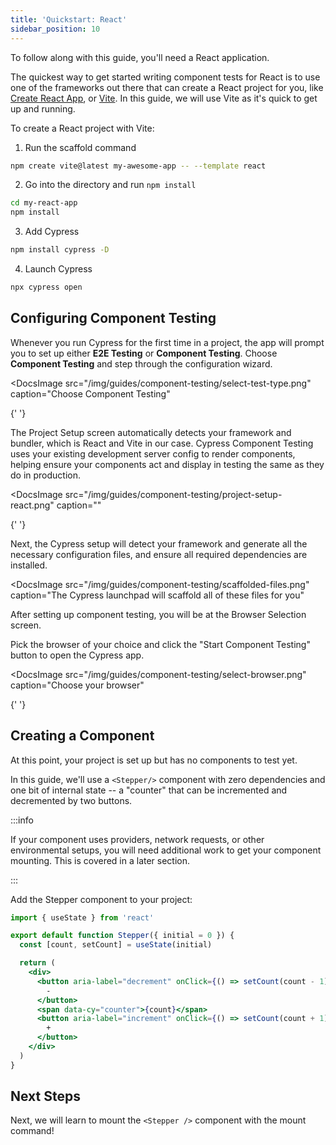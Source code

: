 ```yaml
---
title: 'Quickstart: React'
sidebar_position: 10
---
```


<CtBetaAlert></CtBetaAlert>

To follow along with this guide, you'll need a React application.

The quickest way to get started writing component tests for React is to use one
of the frameworks out there that can create a React project for you, like
[Create React App](https://create-react-app.dev/), or
[Vite](https://vitejs.dev/). In this guide, we will use Vite as it's quick to
get up and running.

To create a React project with Vite:

1. Run the scaffold command

```bash
npm create vite@latest my-awesome-app -- --template react
```

2. Go into the directory and run `npm install`

```bash
cd my-react-app
npm install
```

<!-- TODO: Show video of terminal running this command -->

3. Add Cypress

```bash
npm install cypress -D
```

4. Launch Cypress

```bash
npx cypress open
```

## Configuring Component Testing

Whenever you run Cypress for the first time in a project, the app will prompt
you to set up either **E2E Testing** or **Component Testing**. Choose
**Component Testing** and step through the configuration wizard.

<DocsImage
  src="/img/guides/component-testing/select-test-type.png"
  caption="Choose Component Testing"
>
  {' '}
</DocsImage>

The Project Setup screen automatically detects your framework and bundler, which
is React and Vite in our case. Cypress Component Testing uses your existing
development server config to render components, helping ensure your components
act and display in testing the same as they do in production.

<DocsImage
  src="/img/guides/component-testing/project-setup-react.png"
  caption=""
>
  {' '}
</DocsImage>

Next, the Cypress setup will detect your framework and generate all the
necessary configuration files, and ensure all required dependencies are
installed.

<DocsImage
  src="/img/guides/component-testing/scaffolded-files.png"
  caption="The Cypress launchpad will scaffold all of these files for you"
></DocsImage>

After setting up component testing, you will be at the Browser Selection screen.

Pick the browser of your choice and click the "Start Component Testing" button
to open the Cypress app.

<DocsImage
  src="/img/guides/component-testing/select-browser.png"
  caption="Choose your browser"
>
  {' '}
</DocsImage>

## Creating a Component

At this point, your project is set up but has no components to test yet.

In this guide, we'll use a `<Stepper/>` component with zero dependencies and one
bit of internal state -- a "counter" that can be incremented and decremented by
two buttons.

:::info

If your component uses providers, network requests, or other environmental
setups, you will need additional work to get your component mounting. This is
covered in a later section.

:::

Add the Stepper component to your project:

```jsx title=Stepper.jsx
import { useState } from 'react'

export default function Stepper({ initial = 0 }) {
  const [count, setCount] = useState(initial)

  return (
    <div>
      <button aria-label="decrement" onClick={() => setCount(count - 1)}>
        -
      </button>
      <span data-cy="counter">{count}</span>
      <button aria-label="increment" onClick={() => setCount(count + 1)}>
        +
      </button>
    </div>
  )
}
```

## Next Steps

Next, we will learn to mount the `<Stepper />` component with the mount command!

<NavGuide next="/guides/component-testing/mounting-react" />
